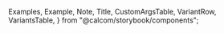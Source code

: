 
  Examples,
  Example,
  Note,
  Title,
  CustomArgsTable,
  VariantRow,
  VariantsTable,
} from "@calcom/storybook/components";


<Meta title="UI/Form/Input Field" component={InputField} />

<Title title="Inputs" suffix="Brief" subtitle="Version 2.0 — Last Update: 22 Aug 2022" />

## Definition

Text fields allow users to input and edit text into the product. Usually appear in forms and modals. Various options can be shown with the field to communicate the input requirements.## Structure

## Structure

<CustomArgsTable of={InputField} />

<Examples
  title="Inputs"
  footnote={
    <ul>
      <li>The width is flexible but the height is fixed for both desktop and mobile. </li>
    </ul>
  }>
  <Example title="Default">
    <InputField placeholder="Default" />
  </Example>
</Examples>

<Examples title="Input Types">
  <Example title="Default">
    <InputField placeholder="Default" />
  </Example>
  <Example title="Prefix">
    <InputField placeholder="Prefix" addOnLeading={<>Prefix</>} />
  </Example>
  <Example title="Suffix">
    <InputField placeholder="Suffic" addOnSuffix={<>Suffix</>} />
  </Example>
  <Example title="Suffix With Select">
    <InputFieldWithSelect
      placeholder="Suffix"
      selectProps={{ options: [{ value: "TEXT", label: "Text" }] }}
    />
  </Example>
  <Example title="Focused">
    <InputField placeholder="Focused" className="sb-pseudo--focus" />
  </Example>
  <Example title="Hovered">
    <InputField placeholder="Hovered" className="sb-pseudo--hover" />
  </Example>
  <Example title="Error">
    <InputField placeholder="Error" error="Error" />
  </Example>
</Examples>

<Examples title="Input Text">
  <Example title="Default">
    <InputField />
  </Example>
  <Example title="Placeholder">
    <InputField placeholder="Placeholder" />
  </Example>
  <Example title="Filled">
    <InputField value="Filled" />
  </Example>
</Examples>

<Title offset title="Input" suffix="Variants" />

<Canvas>
  <Story name="All Variants">
    <VariantsTable titles={["Default", "Focused", "Hovered"]} columnMinWidth={150}>
      <VariantRow variant="Default">
        <InputField placeholder="Default" />
        <InputField placeholder="Focused" className="sb-pseudo--focus" />
        <InputField placeholder="Hovered" className="sb-pseudo--hover" />
      </VariantRow>
      <VariantRow variant="Prefixed">
        <InputField placeholder="Default" addOnLeading={<>Prefix</>} />
        <InputField placeholder="Focused" className="sb-pseudo--focus" addOnLeading={<>Prefix</>} />
        <InputField placeholder="Hovered" className="sb-pseudo--hover" addOnLeading={<>Prefix</>} />
      </VariantRow>
      <VariantRow variant="Suffix">
        <InputField placeholder="Default" addOnSuffix={<>Prefix</>} />
        <InputField placeholder="Focused" className="sb-pseudo--focus" addOnSuffix={<>Prefix</>} />
        <InputField placeholder="Hovered" className="sb-pseudo--hover" addOnSuffix={<>Prefix</>} />
      </VariantRow>
    </VariantsTable>
  </Story>
</Canvas>
